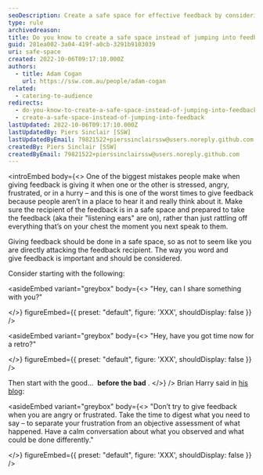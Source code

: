 ```yaml
---
seoDescription: Create a safe space for effective feedback by considering the recipient's emotional state and timing of delivery.
type: rule
archivedreason:
title: Do you know to create a safe space instead of jumping into feedback?
guid: 281ea002-3a04-419f-a0cb-3291b9103039
uri: safe-space
created: 2022-10-06T09:17:10.000Z
authors:
  - title: Adam Cogan
    url: https://ssw.com.au/people/adam-cogan
related:
  - catering-to-audience
redirects:
  - do-you-know-to-create-a-safe-space-instead-of-jumping-into-feedback
  - create-a-safe-space-instead-of-jumping-into-feedback
lastUpdated: 2022-10-06T09:17:10.000Z
lastUpdatedBy: Piers Sinclair [SSW]
lastUpdatedByEmail: 79821522+pierssinclairssw@users.noreply.github.com
createdBy: Piers Sinclair [SSW]
createdByEmail: 79821522+pierssinclairssw@users.noreply.github.com
---
```


<introEmbed
  body={<>
One of the biggest mistakes people make when giving feedback is giving it when one or the other is stressed, angry, frustrated, or in a hurry – and this is one of the worst times to give feedback because people aren’t in a place to hear it and really think about it. Make sure the recipient of the feedback is in a safe space and prepared to take the feedback (aka their "listening ears" are on), rather than just rattling off everything that’s on your chest the moment you next speak to them.

Giving feedback should be done in a safe space, so as not to seem like you are directly attacking the feedback recipient. The way you word and give feedback is important and should be considered.

Consider starting with the following:

<asideEmbed
  variant="greybox"
  body={<>
    "Hey, can I share something with you?"

  </>}
  figureEmbed={{
    preset: "default",
    figure: 'XXX',
    shouldDisplay: false
  }}
/>

<asideEmbed
  variant="greybox"
  body={<>
    "Hey, have you got time now for a retro?"

  </>}
  figureEmbed={{
    preset: "default",
    figure: 'XXX',
    shouldDisplay: false
  }}
/>

Then start with the good…  **before the bad** .
  </>}
/>
Brian Harry said in [his blog](https://blogs.msdn.microsoft.com/bharry/2017/08/18/taking-feedback/?WT.mc_id=DT-MVP-33518):

<asideEmbed
  variant="greybox"
  body={<>
    "Don’t try to give feedback when you are angry or frustrated. Take the time to digest what you need to say – to separate your frustration from an objective assessment of what happened. Have a calm conversation about what you observed and what could be done differently."

  </>}
  figureEmbed={{
    preset: "default",
    figure: 'XXX',
    shouldDisplay: false
  }}
/>

